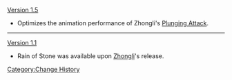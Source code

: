 [[Version 1.5]]
*Optimizes the animation performance of Zhongli's [[Plunging Attack]].
----
[[Version 1.1]]
*Rain of Stone was available upon [[Zhongli]]'s release.
<noinclude>[[Category:Change History]]</noinclude>